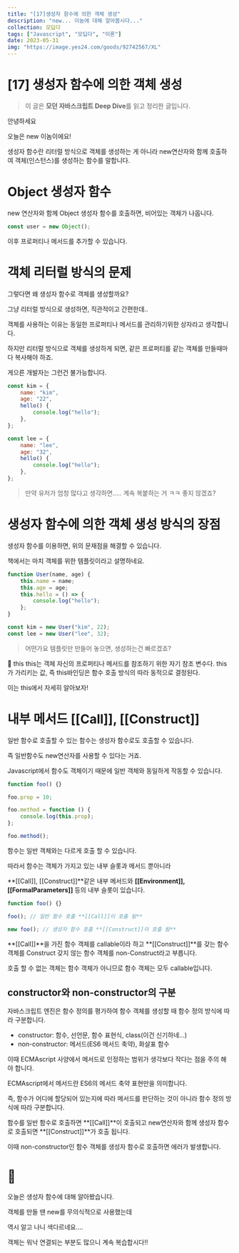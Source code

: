 ```yaml
---
title: "[17]생성자 함수에 의한 객체 생성"
description: "new... 이놈에 대해 알아봅시다..."
collection: 모딥다
tags: ["Javascript", "모딥다", "이론"]
date: 2023-05-31
img: "https://image.yes24.com/goods/92742567/XL"
---
```


# [17] 생성자 함수에 의한 객체 생성

> 이 글은 **모던 자바스크립트 Deep Dive**를 읽고 정리한 글입니다.

안녕하세요

오늘은 new 이놈이에요!

생성자 함수란 리터럴 방식으로 객체를 생성하는 게 아니라 new연산자와 함께 호출하여 객체(인스턴스)를 생성하는 함수를 말합니다.

# Object 생성자 함수

new 연산자와 함께 Object 생성자 함수를 호출하면, 비어있는 객체가 나옵니다.

```jsx
const user = new Object();
```

이후 프로퍼티나 메서드를 추가할 수 있습니다.

# 객체 리터럴 방식의 문제

그렇다면 왜 생성자 함수로 객체를 생성할까요?

그냥 리터럴 방식으로 생성하면, 직관적이고 간편한데..

객체를 사용하는 이유는 동일한 프로퍼티나 메서드를 관리하기위한 상자라고 생각합니다.

하지만 리터럴 방식으로 객체를 생성하게 되면, 같은 프로퍼티를 같는 객체를 만들때마다 복사해야 하죠.

게으른 개발자는 그런건 불가능합니다.

```jsx
const kim = {
    name: "kim",
    age: "22",
    hello() {
        console.log("hello");
    },
};

const lee = {
    name: "lee",
    age: "32",
    hello() {
        console.log("hello");
    },
};
```

> 만약 유저가 엄청 많다고 생각하면….. 계속 복붙하는 거 ㅋㅋ 좋지 않겠죠?

# 생성자 함수에 의한 객체 생성 방식의 장점

생성자 함수를 이용하면, 위의 문재점을 해결할 수 있습니다.

책에서는 마치 객체를 위한 템플릿이라고 설명하네요.

```jsx
function User(name, age) {
    this.name = name;
    this.age = age;
    this.hello = () => {
        console.log("hello");
    };
}

const kim = new User("kim", 22);
const lee = new User("lee", 32);
```

> 어떤가요 템플릿만 만들어 놓으면, 생성하는건 빠르겠죠?

<aside>
📌 this
this는 객체 자신의 프로퍼티나 메서드를 참조하기 위한 자기 참조 변수다.
this가 가리키는 값, 즉 this바인딩은 함수 호출 방식의 따라 동적으로 결정된다.

이는 this에서 자세히 알아보자!

</aside>

# 내부 메서드 [[Call]], [[Construct]]

일반 함수로 호출할 수 있는 함수는 생성자 함수로도 호출할 수 있습니다.

즉 일반함수도 new연산자를 사용할 수 있다는 거죠.

Javascript에서 함수도 객체이기 때문에 일반 객체와 동일하게 작동할 수 있습니다.

```jsx
function foo() {}

foo.prop = 10;

foo.method = function () {
    console.log(this.prop);
};

foo.method();
```

함수는 일반 객체와는 다르게 호출 할 수 있습니다.

따라서 함수는 객체가 가지고 있는 내부 슬롯과 메서드 뿐아니라

**[[Call]], [[Construct]]**같은 내부 메서드와 **[[Environment]], [[FormalParameters]]** 등의 내부 슬롯이 있습니다.

```jsx
function foo() {}

foo(); // 일반 함수 호출 **[[Call]]이 호출 됨**

new foo(); // 생성자 함수 호출 **[[Construct]]이 호출 됨**
```

**[[Call]]**을 가진 함수 객체를 callable이라 하고 **[[Construct]]**를 갖는 함수 객체를 Construct 갖지 않는 함수 객체를 non-Construct라고 부릅니다.

호출 할 수 없는 객체는 함수 객체가 아니므로 함수 객체는 모두 callable입니다.

## constructor와 non-constructor의 구분

자바스크립트 엔진은 함수 정의를 평가하여 함수 객체를 생성할 때 함수 정의 방식에 따라 구분합니다.

-   constructor: 함수, 선언문, 함수 표현식, class(이건 신기하네…)
-   non-constructor: 메서드(ES6 메서드 축약), 화살표 함수

이때 ECMAscript 사양에서 메서드로 인정하는 범위가 생각보다 작다는 점을 주의 해야 합니다.

ECMAscript에서 메서드란 ES6의 메서드 축약 표현만을 의미합니다.

즉, 함수가 어디에 할당되어 있는지에 따라 메서드를 판단하는 것이 아니라 함수 정의 방식에 따라 구분합니다.

함수를 일반 함수로 호출하면 **[[Call]]**이 호출되고 new연산자와 함께 생성자 함수로 호출되면 **[[Construct]]**가 호출 됩니다.

이때 non-constructor인 함수 객체를 생성자 함수로 호출하면 에러가 발생합니다.

# 🧹

오늘은 생성자 함수에 대해 알아봤습니다.

객체를 만들 땐 new를 무의식적으로 사용했는데

역시 알고 나니 색다르네요….

객체는 워낙 연결되는 부분도 많으니 계속 복습합시다!!
